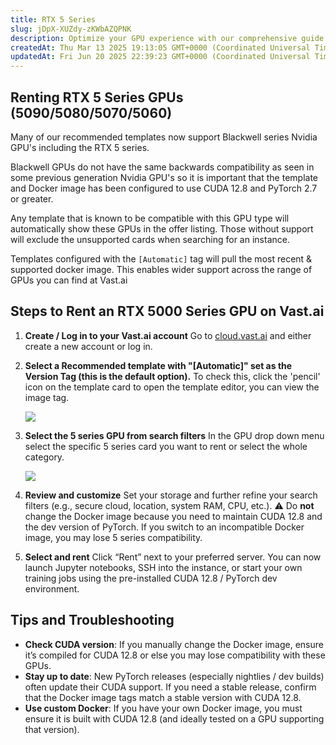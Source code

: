 ```yaml
---
title: RTX 5 Series
slug: jDpX-XUZdy-zKWbAZQPNK
description: Optimize your GPU experience with our comprehensive guide on RTX 5 Series GPUs (5090/5080/5070) and CUDA 12.8 compatibility. Learn how to rent an RTX 5090 on Vast.ai, select the right templates, and customize your storage while ensuring optimal performanc
createdAt: Thu Mar 13 2025 19:13:05 GMT+0000 (Coordinated Universal Time)
updatedAt: Fri Jun 20 2025 22:39:23 GMT+0000 (Coordinated Universal Time)
---
```


## Renting RTX 5 Series GPUs (5090/5080/5070/5060)

Many of our recommended templates now support Blackwell series Nvidia GPU's including the RTX 5 series.

Blackwell GPUs do not have the same backwards compatibility as seen in some previous generation Nvidia GPU's so it is important that the template and Docker image has been configured to use CUDA 12.8 and PyTorch 2.7 or greater.

Any template that is known to be compatible with this GPU type will automatically show these GPUs in the offer listing.  Those without support will exclude the unsupported cards when searching for an instance.

Templates configured with the `[Automatic]` tag will pull the most recent & supported docker image.  This enables wider support across the range of GPUs you can find at Vast.ai

## Steps to Rent an RTX 5000 Series GPU on Vast.ai

1. **Create / Log in to your Vast.ai account**
   Go to [cloud.vast.ai](https://cloud.vast.ai) and either create a new account or log in.
2. **Select a Recommended template with "\[Automatic]" set as the Version Tag (this is the default option).**&#xA;To check this, click the 'pencil' icon on the template card to open the template editor, you can view the image tag.

   ![](/images/rtx-5-series.webp)
3. **Select the 5 series GPU from search filters**
   In the GPU drop down menu select the specific 5 series card you want to rent or select the whole category.


   ![](/images/rtx-5-series-2.webp)
4. **Review and customize**
   Set your storage and further refine your search filters (e.g., secure cloud, location, system RAM, CPU, etc.). ⚠️ Do **not** change the Docker image because you need to maintain CUDA 12.8 and the dev version of PyTorch. If you switch to an incompatible Docker image, you may lose 5 series compatibility.


5. **Select and rent**
   Click “Rent” next to your preferred server. You can now launch Jupyter notebooks, SSH into the instance, or start your own training jobs using the pre-installed CUDA 12.8 / PyTorch dev environment.

## Tips and Troubleshooting

- **Check CUDA version**: If you manually change the Docker image, ensure it’s compiled for CUDA 12.8 or else you may lose compatibility with these GPUs.
- **Stay up to date**: New PyTorch releases (especially nightlies / dev builds) often update their CUDA support. If you need a stable release, confirm that the Docker image tags match a stable version with CUDA 12.8.
- **Use custom Docker**: If you have your own Docker image, you must ensure it is built with CUDA 12.8 (and ideally tested on a GPU supporting that version).

